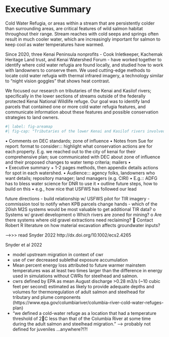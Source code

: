 # Executive Summary {.unnumbered}

Cold Water Refugia, or areas within a stream that are persistently colder than surrounding areas, are critical features of wild salmon habitat throughout their range. Stream reaches with cold seeps and springs often result in much cooler water, which are increasingly important for salmon to keep cool as water temperatures have warmed. 

Since 2020, three Kenai Peninsula nonprofits - Cook Inletkeeper, Kachemak Heritage Land trust, and Kenai Watershed Forum - have worked together to identify where cold water refugia are found locally, and studied how to work with landowners to conserve them. We used cutting-edge methods to locate cold water refugia with thermal infrared imagery, a technology similar to "night vision goggles" that shows heat contrast.

We focused our research on tributaries of the Kenai and Kasilof rivers; specifically in the lower sections of streams outside of the federally protected Kenai National Wildlife refuge. Our goal was to identify land parcels that contained one or more cold water refugia features, and communicate information about these features and possible conservation strategies to land owners. 


```r
#| label: fig-areamap
#| fig-cap: "Tributaries of the lower Kenai and Kasilof rivers involved in this study. Locations of data logger and weather stations also shown."
```


•	Comments on DEC standards; zone of influence
•	Notes from Sue for report: format to consider::: highlight what conservation actions are for each property. E.g. we reached out to the city of kenai for their comprehensive plan; sue communicated with DEC about zone of influence and their proposed changes to water temp criteria; mailers
•	
•	Executive summary + 1-2 pages methods, then appendix details actions for spot in each watershed.
•	Audience::: agency folks, landowners who want details; repository manager; land managers (e.g. CIRI)
•	E.g.:: ADFG has to bless water science for DNR to use it
•	outline future steps, how to build on this
•	e.g., how nice that USFWS has followed our lead


future directions
-	build relationship w/ USFWS pilot for TIR imagery
-	commission tool to notify when KPB parcels change hands
-	which of the 20ish M2S systems would be most valuable to get additional TIR data?
o	Systems w/ gravel development
o	Which rivers are zoned for mining?
o	Are there systems where old gravel extractions need reclaiming?
	Contact Robert R
literature on how material excavation affects groundwater inputs?

 --->>> read Snyder 2022 http://dx.doi.org/10.1002/ecs2.4265
 
 Snyder et al 2022
 
 - model upstream migration in context of cwr
 - use of cwr decreased sublethal exposure accumulation
 - Mean percent energy loss attributed
to future warmer mainstem temperatures was at least two times larger than
the difference in energy used in simulations without CWRs for steelhead and
salmon.
- cwrs defined by EPA as mean August discharge >0.28 m3/s (~10 cubic feet per second)
estimated as likely to provide adequate depths and volumes
for thermoregulation of adult salmon and steelhead for tributary
and plume components (https://www.epa.gov/columbiariver/columbia-river-cold-water-refuges-plan)
 - "we defined a cold-water refuge as a location that had a temperature threshold of 2C less than that of the Columbia River at some time during the adult salmon and steelhead
migration."
 --> probably not defined for juveniles ...anywhere?!?!
